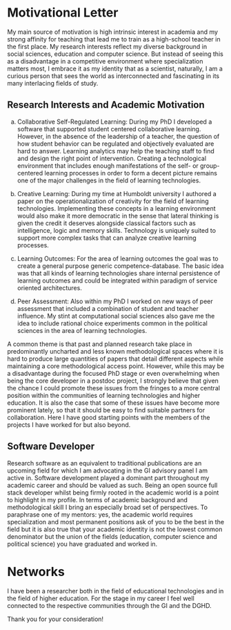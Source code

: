 # Motivational Letter

My main source of motivation is high intrinsic interest in academia and my strong affinity for teaching  that lead me to train as a high-school teacher in the first place.
My research interests reflect my diverse background in social sciences, education and computer science. But instead of seeing this as a disadvantage in a competitive environment where specialization matters most, I embrace it as my identity that as a scientist, naturally, I am a curious person that sees the world as interconnected and fascinating in its many interlacing fields of study.

## Research Interests and Academic Motivation

 (a) Collaborative Self-Regulated Learning:  During my PhD I developed a software that supported student centered collaborative learning. However, in the absence of the leadership of a teacher, the question of how student behavior can be regulated and objectively evaluated are hard to answer. Learning analytics may help the teaching staff to find and design the right point of intervention. Creating a technological environment that includes enough manifestations of the self- or group-centered learning processes in order to form a decent picture remains one of the major challenges in the field of learning technologies.

(b) Creative Learning: During my time at Humboldt university I authored a paper on the operationalization of creativity for the field of learning technologies. Implementing these concepts in a learning environment would also make it more democratic in the sense that lateral thinking is given the credit it deserves alongside classical factors such as intelligence, logic and memory skills. Technology is uniquely suited to support more complex tasks that can analyze creative learning processes.

(c) Learning Outcomes: For the area of learning outcomes the goal was to create a general purpose generic competence-database. The basic idea was that all kinds of learning technologies share internal persistence of learning outcomes and could be integrated within paradigm of service oriented architectures.

(d) Peer Assessment: Also within my PhD I worked on new ways of peer assessment that included a combination of student and teacher influence. My stint at computational social sciences also gave me the idea to include rational choice experiments common in the political sciences in the area of learning technologies.

A common theme is that past and planned research take place in predominantly uncharted and less known methodological spaces where it is hard to produce large quantities of papers that detail different aspects while maintaining a core methodological access point. However, while this may be a disadvantage during the focused PhD stage or even overwhelming when being the core developer in a postdoc project, I strongly believe that given the chance I could promote these issues from the fringes to a more central position within the communities of learning technologies and higher education. It is also the case that some of these issues have become more prominent lately, so that it should be easy to find suitable partners for collaboration. Here I have good starting points with the members of the projects I have worked for but also beyond.

## Software Developer

Research software as an equivalent to traditional publications are an upcoming field for which I am advocating in the GI advisory panel I am active in. Software development played a dominant part throughout my academic career and should be valued as such. Being an open source full stack developer whilst being firmly rooted in the academic world is a point to highlight in my profile.
In terms of academic background and methodological skill I bring an especially broad set of perspectives. To paraphrase one of my mentors: yes, the academic world requires specialization and most permanent positions ask of you to be the best in the field but it is also true that your academic identity is not the lowest common denominator but the union of the fields (education, computer science and political science) you have graduated and worked in.

# Networks

I have been a researcher both in the field of educational technologies and in the field of higher education. For the stage in my career I feel well connected to the respective communities through the GI and the DGHD.

Thank you for your consideration!
